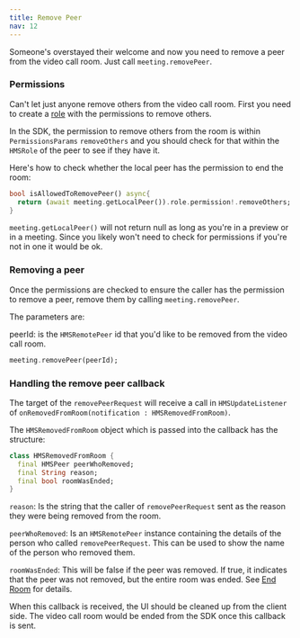 ```yaml
---
title: Remove Peer
nav: 12
---
```


Someone's overstayed their welcome and now you need to remove a peer from the video call room. Just call `meeting.removePeer`.

### Permissions

Can't let just anyone remove others from the video call room. First you need to create a [role](../foundation/templates-and-roles) with the permissions to remove others.

In the SDK, the permission to remove others from the room is within `PermissionsParams` `removeOthers` and you should check for that within the `HMSRole` of the peer to see if they have it.

Here's how to check whether the local peer has the permission to end the room:

```dart
bool isAllowedToRemovePeer() async{
  return (await meeting.getLocalPeer()).role.permission!.removeOthers;
}
```

`meeting.getLocalPeer()` will not return null as long as you're in a preview or in a meeting. Since you likely won't need to check for permissions if you're not in one it would be ok.

### Removing a peer

Once the permissions are checked to ensure the caller has the permission to remove a peer, remove them by calling `meeting.removePeer`.

The parameters are:

peerId: is the `HMSRemotePeer` id that you'd like to be removed from the video call room.


```dart
meeting.removePeer(peerId);
```

### Handling the remove peer callback

The target of the `removePeerRequest` will receive a call in `HMSUpdateListener` of `onRemovedFromRoom(notification : HMSRemovedFromRoom)`.

The `HMSRemovedFromRoom` object which is passed into the callback has the structure:

```dart
class HMSRemovedFromRoom {
  final HMSPeer peerWhoRemoved;
  final String reason;
  final bool roomWasEnded;
}
```

`reason`: Is the string that the caller of `removePeerRequest` sent as the reason they were being removed from the room.

`peerWhoRemoved`: Is an `HMSRemotePeer` instance containing the details of the person who called `removePeerRequest`. This can be used to show the name of the person who removed them.

`roomWasEnded`: This will be false if the peer was removed. If true, it indicates that the peer was not removed, but the entire room was ended. See [End Room](End-Room) for details.

When this callback is received, the UI should be cleaned up from the client side. The video call room would be ended from the SDK once this callback is sent.
